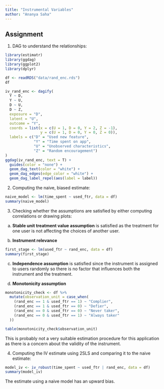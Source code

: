 ```yaml
---
title: "Instrumental Variables"
author: "Ananya Saha"
---
```


## Assignment
1. DAG to understand the relationships:
```r
library(estimatr)
library(ggdag)
library(ggplot2)
library(dplyr)

df <- readRDS("data/rand_enc.rds")
df

iv_rand_enc <- dagify(
  Y ~ D,
  Y ~ U,
  D ~ U,
  D ~ Z,
  exposure = "D",
  latent = "U",
  outcome = "Y",
  coords = list(x = c(U = 1, D = 0, Y = 2, Z = -1),
                y = c(U = 1, D = 0, Y = 0, Z = 0)),
  labels = c("D" = "Used new feature", 
             "Y" = "Time spent on app", 
             "U" = "Unobserved characteristics",
             "Z" = "Random encouragement")
)
ggdag(iv_rand_enc, text = T) +
  guides(color = "none") +
  geom_dag_text(color = "white") +
  geom_dag_edges(edge_color = "white") +
  geom_dag_label_repel(aes(label = label))
```

2. Computing the naive, biased estimate:
```r
naive_model <- lm(time_spent ~ used_ftr, data = df)
summary(naive_model)
```

3. Checking whether the assumptions are satisfied by either computing correlations or drawing plots:
a) **Stable unit treatment value assumption** is satisfied as the treatment for one user is not affecting the choices of another user.

b) **Instrument relevance** 
```r
first_stage <- lm(used_ftr ~ rand_enc, data = df)
summary(first_stage)
```
c) **Independence assumption** is satisfied since the instrument is assigned to users randomly so there is no factor that influences both the instrument and the treatment.

d) **Monotonicity assumption**
```r
monotonicity_check <- df %>%
  mutate(observation_unit = case_when(
    (rand_enc == 1 & used_ftr == 1) ~ "Complier",
    (rand_enc == 1 & used_ftr == 0) ~ "Defier",
    (rand_enc == 0 & used_ftr == 0) ~ "Never taker",
    (rand_enc == 0 & used_ftr == 1) ~ "Always taker"
  ))

table(monotonicity_check$observation_unit)
```
This is probably not a very suitable estimation procedure for this application as there is a concern about the validity of the instrument.

4. Computing the IV estimate using 2SLS and comparing it to the naive estimate:
```r
model_iv <- iv_robust(time_spent ~ used_ftr | rand_enc, data = df)
summary(model_iv)
```
The estimate using a naive model has an upward bias.